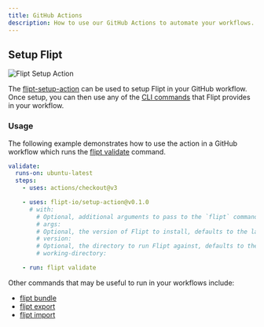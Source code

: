 ```yaml
---
title: GitHub Actions
description: How to use our GitHub Actions to automate your workflows.
---
```


## Setup Flipt

![Flipt Setup Action](/images/tooling/setup-action.png)

The [flipt-setup-action](https://github.com/marketplace/actions/flipt-setup-action) can be used to setup Flipt in your GitHub workflow. Once setup, you can then use any of the [CLI commands](https://www.flipt.io/docs/cli/overview) that Flipt provides in your workflow.

### Usage

The following example demonstrates how to use the action in a GitHub workflow which runs the [flipt validate](https://www.flipt.io/docs/cli/commands/validate) command.

```yaml
validate:
  runs-on: ubuntu-latest
  steps:
    - uses: actions/checkout@v3

    - uses: flipt-io/setup-action@v0.1.0
      # with:
        # Optional, additional arguments to pass to the `flipt` command
        # args:
        # Optional, the version of Flipt to install, defaults to the latest release
        # version:
        # Optional, the directory to run Flipt against, defaults to the repository root
        # working-directory:

    - run: flipt validate
```

Other commands that may be useful to run in your workflows include:

- [flipt bundle](https://www.flipt.io/docs/cli/commands/bundle)
- [flipt export](https://www.flipt.io/docs/cli/commands/export)
- [flipt import](https://www.flipt.io/docs/cli/commands/import)